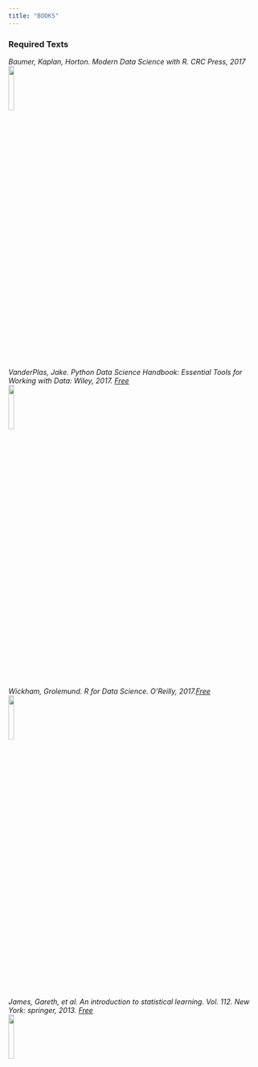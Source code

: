 ```yaml
---
title: "BOOKS"
---
```


### Required Texts
_Baumer, Kaplan, Horton. Modern Data Science with R. CRC Press, 2017_
<br><img src="imgs/modernR.jpg" style="width:15%"><br>

_VanderPlas, Jake. Python Data Science Handbook: Essential Tools for Working with Data: Wiley, 2017. [Free](https://jakevdp.github.io/PythonDataScienceHandbook/)_
<br><img src="imgs/python.png" style="width:15%"><br>

_Wickham, Grolemund. R for Data Science. O’Reilly, 2017.[Free](http://r4ds.had.co.nz)_
<br><img src="imgs/R.jpg" style="width:15%"><br>

_James, Gareth, et al. An introduction to statistical learning. Vol. 112. New York: springer, 2013. [Free](http://faculty.marshall.usc.edu/garethjames/ISL/)_
<br><img src="imgs/ISL.jpg" style="width:15%"><br>



